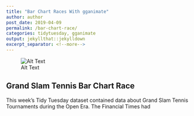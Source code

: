 ```yaml
---
title: "Bar Chart Races With gganimate"
author: author
post_date: 2019-04-09
permalink: /bar-chart-race/
categories: tidytuesday, gganimate
output: jekyllthat::jekylldown
excerpt_separator: <!--more-->
---
```


![Alt Text](/img/barplot_race.gif)

## Grand Slam Tennis Bar Chart Race

This week's Tidy Tuesday dataset contained data about Grand Slam Tennis Tournaments during the Open Era. The Financial Times had  